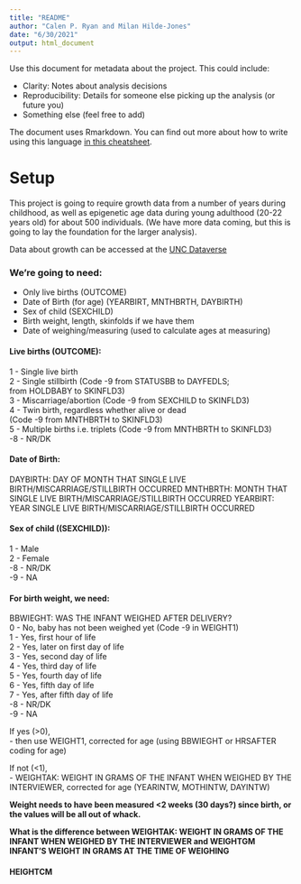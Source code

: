 ```yaml
---
title: "README"
author: "Calen P. Ryan and Milan Hilde-Jones"
date: "6/30/2021"
output: html_document
---
```


Use this document for metadata about the project. This could include:  

* Clarity: Notes about analysis decisions  
* Reproducibility: Details for someone else picking up the analysis (or future you)  
* Something else (feel free to add)  
 
The document uses Rmarkdown. You can find out more about how to write using this language [in this cheatsheet](https://github.com/rstudio/cheatsheets/raw/master/rmarkdown-2.0.pdf).

# Setup

This project is going to require growth data from a number of years during childhood, as well as epigenetic age data during young adulthood (20-22 years old) for about 500 individuals. (We have more data coming, but this is going to lay the foundation for the larger analysis). 

Data about growth can be accessed at the [UNC Dataverse](https://dataverse.unc.edu/dataverse/cebu)


### We're going to need: 

* Only live births (OUTCOME)
* Date of Birth (for age) (YEARBIRT, MNTHBRTH, DAYBIRTH)
* Sex of child (SEXCHILD)
* Birth weight, length, skinfolds if we have them  
* Date of weighing/measuring (used to calculate ages at measuring) 



#### Live births (OUTCOME):  

 1 - Single live birth  
 2 - Single stillbirth    (Code -9 from STATUSBB to DAYFEDLS;  
     from HOLDBABY to SKINFLD3)  
 3 - Miscarriage/abortion (Code -9 from SEXCHILD to SKINFLD3)   
 4 - Twin birth, regardless whether alive or dead  
     (Code -9 from MNTHBRTH to SKINFLD3)  
 5 - Multiple births i.e. triplets (Code -9 from MNTHBRTH to SKINFLD3)  
-8 - NR/DK  


#### Date of Birth:  
DAYBIRTH: DAY OF MONTH THAT SINGLE LIVE BIRTH/MISCARRIAGE/STILLBIRTH OCCURRED
MNTHBRTH: MONTH THAT SINGLE LIVE BIRTH/MISCARRIAGE/STILLBIRTH OCCURRED
YEARBIRT: YEAR SINGLE LIVE BIRTH/MISCARRIAGE/STILLBIRTH OCCURRED



#### Sex of child ((SEXCHILD)):

 1 - Male  
 2 - Female  
-8 - NR/DK  
-9 - NA  


#### For birth weight, we need:  

BBWIEGHT: WAS THE INFANT WEIGHED AFTER DELIVERY?  
 0 - No, baby has not been weighed yet (Code -9 in WEIGHT1)  
 1 - Yes, first hour of life  
 2 - Yes, later on first day of life  
 3 - Yes, second day of life  
 4 - Yes, third day of life  
 5 - Yes, fourth day of life  
 6 - Yes, fifth day of life  
 7 - Yes, after fifth day of life  
-8 - NR/DK  
-9 - NA  

If yes (>0),   
- then use WEIGHT1, corrected for age (using BBWIEGHT or HRSAFTER coding for age)    

If not (<1),  
- WEIGHTAK: WEIGHT IN GRAMS OF THE INFANT WHEN WEIGHED BY THE INTERVIEWER, corrected for age (YEARINTW, MOTHINTW, DAYINTW)  

**Weight needs to have been measured <2 weeks (30 days?) since birth, or the values will be all out of whack. **

**What is the difference between WEIGHTAK: WEIGHT IN GRAMS OF THE INFANT WHEN WEIGHED BY THE INTERVIEWER and WEIGHTGM INFANT'S WEIGHT IN GRAMS AT THE TIME OF WEIGHING**


#### HEIGHTCM



